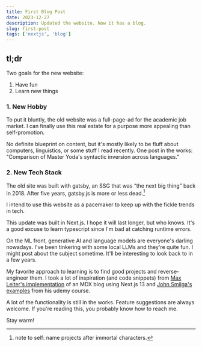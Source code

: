 ```yaml
---
title: First Blog Post
date: 2023-12-27
description: Updated the website. Now it has a blog. 
slug: first-post
tags: ['nextjs', 'blog']
---
```

## tl;dr

Two goals for the new website:
1. Have fun
2. Learn new things

### 1. New Hobby

To put it bluntly, the old website was a full-page-ad for the academic job market. I can finally use this real estate for a purpose more appealing than self-promotion.

No definite blueprint on content, but it's mostly likely to be fluff about computers, linguistics, or some stuff I read recently.
One post in the works: "Comparison of Master Yoda's syntactic inversion across languages."


### 2. New Tech Stack

The old site was built with gatsby, an SSG that was “the next big thing” back in 2018. 
After five years, gatsby.js is more or less dead.[^1]  

I intend to use this website as a pacemaker to keep up with the fickle trends in tech.

This update was built in Next.js. I hope it will last longer, but who knows.
It's a good excuse to learn typescript since I'm bad at catching runtime errors.

On the ML front, generative AI and language models are everyone's darling nowadays. I've been tinkering with some local LLMs and they're quite fun. I might post about the subject sometime. It'll be interesting to look back to in a few years.

My favorite approach to learning is to find good projects and reverse-engineer them.
I took a lot of inspiration (and code snippets) from [Max Leiter's implementation](https://github.com/MaxLeiter/maxleiter.com) of an MDX blog using Next.js 13 and [John Smilga's examples](https://github.com/john-smilga/nextjs-course-openai) from his udemy course.

A lot of the functionality is still in the works. Feature suggestions are always welcome. If you're reading this, you probably know how to reach me.

Stay warm!

[^1]: note to self: name projects after immortal characters.